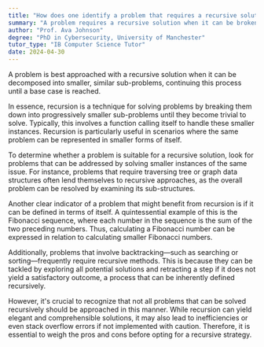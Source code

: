 ```yaml
---
title: "How does one identify a problem that requires a recursive solution?"
summary: "A problem requires a recursive solution when it can be broken down into smaller, similar sub-problems until a base case is reached."
author: "Prof. Ava Johnson"
degree: "PhD in Cybersecurity, University of Manchester"
tutor_type: "IB Computer Science Tutor"
date: 2024-04-30
---
```


A problem is best approached with a recursive solution when it can be decomposed into smaller, similar sub-problems, continuing this process until a base case is reached.

In essence, recursion is a technique for solving problems by breaking them down into progressively smaller sub-problems until they become trivial to solve. Typically, this involves a function calling itself to handle these smaller instances. Recursion is particularly useful in scenarios where the same problem can be represented in smaller forms of itself.

To determine whether a problem is suitable for a recursive solution, look for problems that can be addressed by solving smaller instances of the same issue. For instance, problems that require traversing tree or graph data structures often lend themselves to recursive approaches, as the overall problem can be resolved by examining its sub-structures.

Another clear indicator of a problem that might benefit from recursion is if it can be defined in terms of itself. A quintessential example of this is the Fibonacci sequence, where each number in the sequence is the sum of the two preceding numbers. Thus, calculating a Fibonacci number can be expressed in relation to calculating smaller Fibonacci numbers.

Additionally, problems that involve backtracking—such as searching or sorting—frequently require recursive methods. This is because they can be tackled by exploring all potential solutions and retracting a step if it does not yield a satisfactory outcome, a process that can be inherently defined recursively.

However, it's crucial to recognize that not all problems that can be solved recursively should be approached in this manner. While recursion can yield elegant and comprehensible solutions, it may also lead to inefficiencies or even stack overflow errors if not implemented with caution. Therefore, it is essential to weigh the pros and cons before opting for a recursive strategy.
    